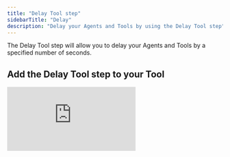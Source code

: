 ```yaml
---
title: "Delay Tool step"
sidebarTitle: "Delay"
description: "Delay your Agents and Tools by using the Delay Tool step"
---
```


The Delay Tool step will allow you to delay your Agents and Tools by a specified number of seconds.

## Add the Delay Tool step to your Tool

<div style={{ width:"100%",position:"relative" }}>
<iframe src="https://app.supademo.com/embed/cmceazpgu586t8qszf2vl7wap" frameBorder="0" title="Add the Delay Tool step to your Tool" allow="clipboard-write" webkitallowfullscreen="true" mozallowfullscreen="true" allowfullscreen style={{ position:"absolute",top:0,left:0,width:"100%",height:"100%",border:"3px solid #5E43CE",borderRadius:"10px" }} />

</div>

You can add the Delay Tool step to your Tool by:

1. Creating a new Tool, then searching for the 'Delay' Tool step
2. Click 'Expand' to see the full Tool step
3. Enter the number of seconds you want the Tool step to 'delay' / make your Agent / Tool wait for in the 'Delay' field
4. If you click 'Run step', the Tool will run for the number of seconds you've specified!